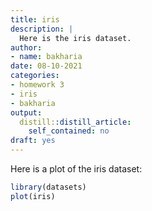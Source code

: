 ```yaml
---
title: iris
description: |
  Here is the iris dataset.
author:
- name: bakharia
date: 08-10-2021
categories:
- homework 3
- iris
- bakharia
output:
  distill::distill_article:
    self_contained: no
draft: yes
---
```



Here is a plot of the iris dataset:

```r
library(datasets)
plot(iris)
```


